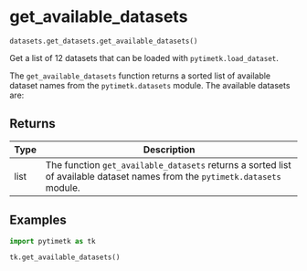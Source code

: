 # get_available_datasets { #pytimetk.datasets.get_datasets.get_available_datasets }

`datasets.get_datasets.get_available_datasets()`

Get a list of 12 datasets that can be loaded with `pytimetk.load_dataset`.

The `get_available_datasets` function returns a sorted list of available dataset names from the `pytimetk.datasets` module. The available datasets are:

## Returns

| Type   | Description                                                                                                                 |
|--------|-----------------------------------------------------------------------------------------------------------------------------|
| list   | The function `get_available_datasets` returns a sorted list of available dataset names from the `pytimetk.datasets` module. |

## Examples

```python
import pytimetk as tk

tk.get_available_datasets()
```